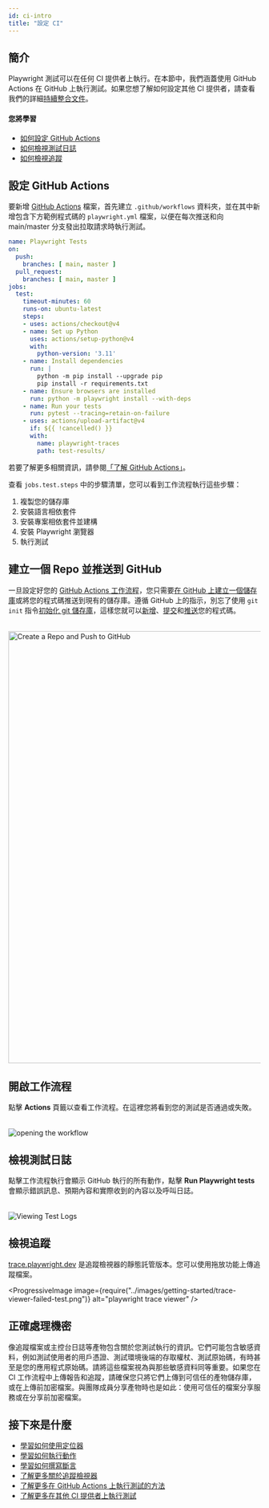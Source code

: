 ```yaml
---
id: ci-intro
title: "設定 CI"
---
```


## 簡介

Playwright 測試可以在任何 CI 提供者上執行。在本節中，我們涵蓋使用 GitHub Actions 在 GitHub 上執行測試。如果您想了解如何設定其他 CI 提供者，請查看我們的詳細[持續整合文件](./ci.mdx)。

#### 您將學習
- [如何設定 GitHub Actions](/ci-intro.mdx#setting-up-github-actions)
- [如何檢視測試日誌](/ci-intro.mdx#viewing-test-logs)
- [如何檢視追蹤](/ci-intro.mdx#viewing-the-trace)

## 設定 GitHub Actions

要新增 [GitHub Actions](https://docs.github.com/en/actions) 檔案，首先建立 `.github/workflows` 資料夾，並在其中新增包含下方範例程式碼的 `playwright.yml` 檔案，以便在每次推送和向 main/master 分支發出拉取請求時執行測試。

```yml title=".github/workflows/playwright.yml"
name: Playwright Tests
on:
  push:
    branches: [ main, master ]
  pull_request:
    branches: [ main, master ]
jobs:
  test:
    timeout-minutes: 60
    runs-on: ubuntu-latest
    steps:
    - uses: actions/checkout@v4
    - name: Set up Python
      uses: actions/setup-python@v4
      with:
        python-version: '3.11'
    - name: Install dependencies
      run: |
        python -m pip install --upgrade pip
        pip install -r requirements.txt
    - name: Ensure browsers are installed
      run: python -m playwright install --with-deps
    - name: Run your tests
      run: pytest --tracing=retain-on-failure
    - uses: actions/upload-artifact@v4
      if: ${{ !cancelled() }}
      with:
        name: playwright-traces
        path: test-results/
```

若要了解更多相關資訊，請參閱[「了解 GitHub Actions」](https://docs.github.com/en/actions/learn-github-actions/understanding-github-actions)。

查看 `jobs.test.steps` 中的步驟清單，您可以看到工作流程執行這些步驟：
1. 複製您的儲存庫
1. 安裝語言相依套件
1. 安裝專案相依套件並建構
1. 安裝 Playwright 瀏覽器
1. 執行測試

## 建立一個 Repo 並推送到 GitHub

一旦設定好您的 [GitHub Actions 工作流程](#setting-up-github-actions)，您只需要[在 GitHub 上建立一個儲存庫](https://docs.github.com/en/get-started/quickstart/create-a-repo)或將您的程式碼推送到現有的儲存庫。遵循 GitHub 上的指示，別忘了使用 `git init` 指令[初始化 git 儲存庫](https://github.com/git-guides/git-init)，這樣您就可以[新增](https://github.com/git-guides/git-add)、[提交](https://github.com/git-guides/git-commit)和[推送](https://github.com/git-guides/git-push)您的程式碼。

###### 
<img width="861" alt="Create a Repo and Push to GitHub" src="https://user-images.githubusercontent.com/13063165/183423254-d2735278-a2ab-4d63-bb99-48d8e5e447bc.png"/>

## 開啟工作流程

點擊 **Actions** 頁籤以查看工作流程。在這裡您將看到您的測試是否通過或失敗。

###### 
![opening the workflow](https://user-images.githubusercontent.com/13063165/183423783-58bf2008-514e-4f96-9c12-c9a55703960c.png)

## 檢視測試日誌

點擊工作流程執行會顯示 GitHub 執行的所有動作，點擊 **Run Playwright tests** 會顯示錯誤訊息、預期內容和實際收到的內容以及呼叫日誌。

###### 
![Viewing Test Logs](https://user-images.githubusercontent.com/13063165/183423783-58bf2008-514e-4f96-9c12-c9a55703960c.png)

## 檢視追蹤

[trace.playwright.dev](https://trace.playwright.dev) 是追蹤檢視器的靜態託管版本。您可以使用拖放功能上傳追蹤檔案。

<ProgressiveImage image={require("../images/getting-started/trace-viewer-failed-test.png")} alt="playwright trace viewer" />

## 正確處理機密

像追蹤檔案或主控台日誌等產物包含關於您測試執行的資訊。它們可能包含敏感資料，例如測試使用者的用戶憑證、測試環境後端的存取權杖、測試原始碼，有時甚至是您的應用程式原始碼。請將這些檔案視為與那些敏感資料同等重要。如果您在 CI 工作流程中上傳報告和追蹤，請確保您只將它們上傳到可信任的產物儲存庫，或在上傳前加密檔案。與團隊成員分享產物時也是如此：使用可信任的檔案分享服務或在分享前加密檔案。

## 接下來是什麼
- [學習如何使用定位器](./locators.mdx)
- [學習如何執行動作](./input.mdx)
- [學習如何撰寫斷言](./test-assertions.mdx)
- [了解更多關於追蹤檢視器](/trace-viewer.mdx)
- [了解更多在 GitHub Actions 上執行測試的方法](/ci.mdx#github-actions)
- [了解更多在其他 CI 提供者上執行測試](/ci.mdx)


[Accessibility]: /api/class-accessibility.mdx "Accessibility"
[APIRequest]: /api/class-apirequest.mdx "APIRequest"
[APIRequestContext]: /api/class-apirequestcontext.mdx "APIRequestContext"
[APIResponse]: /api/class-apiresponse.mdx "APIResponse"
[APIResponseAssertions]: /api/class-apiresponseassertions.mdx "APIResponseAssertions"
[Browser]: /api/class-browser.mdx "Browser"
[BrowserContext]: /api/class-browsercontext.mdx "BrowserContext"
[BrowserType]: /api/class-browsertype.mdx "BrowserType"
[CDPSession]: /api/class-cdpsession.mdx "CDPSession"
[Clock]: /api/class-clock.mdx "Clock"
[ConsoleMessage]: /api/class-consolemessage.mdx "ConsoleMessage"
[Dialog]: /api/class-dialog.mdx "Dialog"
[Download]: /api/class-download.mdx "Download"
[ElementHandle]: /api/class-elementhandle.mdx "ElementHandle"
[Error]: /api/class-error.mdx "Error"
[FileChooser]: /api/class-filechooser.mdx "FileChooser"
[Frame]: /api/class-frame.mdx "Frame"
[FrameLocator]: /api/class-framelocator.mdx "FrameLocator"
[JSHandle]: /api/class-jshandle.mdx "JSHandle"
[Keyboard]: /api/class-keyboard.mdx "Keyboard"
[Locator]: /api/class-locator.mdx "Locator"
[LocatorAssertions]: /api/class-locatorassertions.mdx "LocatorAssertions"
[Mouse]: /api/class-mouse.mdx "Mouse"
[Page]: /api/class-page.mdx "Page"
[PageAssertions]: /api/class-pageassertions.mdx "PageAssertions"
[Playwright]: /api/class-playwright.mdx "Playwright"
[Request]: /api/class-request.mdx "Request"
[Response]: /api/class-response.mdx "Response"
[Route]: /api/class-route.mdx "Route"
[Selectors]: /api/class-selectors.mdx "Selectors"
[TimeoutError]: /api/class-timeouterror.mdx "TimeoutError"
[Touchscreen]: /api/class-touchscreen.mdx "Touchscreen"
[Tracing]: /api/class-tracing.mdx "Tracing"
[Video]: /api/class-video.mdx "Video"
[WebError]: /api/class-weberror.mdx "WebError"
[WebSocket]: /api/class-websocket.mdx "WebSocket"
[WebSocketRoute]: /api/class-websocketroute.mdx "WebSocketRoute"
[Worker]: /api/class-worker.mdx "Worker"
[Element]: https://developer.mozilla.org/en-US/docs/Web/API/element "Element"
[EvaluationArgument]: /evaluating.mdx#evaluation-argument "EvaluationArgument"
[Promise]: https://developer.mozilla.org/en-US/docs/Web/JavaScript/Reference/Global_Objects/Promise "Promise"
[iterator]: https://developer.mozilla.org/en-US/docs/Web/JavaScript/Reference/Iteration_protocols "Iterator"
[origin]: https://developer.mozilla.org/en-US/docs/Glossary/Origin "Origin"
[selector]: https://developer.mozilla.org/en-US/docs/Web/CSS/CSS_Selectors "selector"
[Serializable]: https://developer.mozilla.org/en-US/docs/Web/JavaScript/Reference/Global_Objects/JSON/stringify#Description "Serializable"
[UIEvent.detail]: https://developer.mozilla.org/en-US/docs/Web/API/UIEvent/detail "UIEvent.detail"
[UnixTime]: https://en.wikipedia.org/wiki/Unix_time "Unix Time"
[xpath]: https://developer.mozilla.org/en-US/docs/Web/XPath "xpath"

[Any]: https://docs.python.org/3/library/typing.html#typing.Any "Any"
[bool]: https://docs.python.org/3/library/stdtypes.html "bool"
[bytes]: https://docs.python.org/3/library/stdtypes.html#bytes "bytes"
[Callable]: https://docs.python.org/3/library/typing.html#typing.Callable "Callable"
[EventContextManager]: https://docs.python.org/3/reference/datamodel.html#context-managers "Event context manager"
[EventEmitter]: https://pyee.readthedocs.io/en/latest/#pyee.BaseEventEmitter "EventEmitter"
[Exception]: https://docs.python.org/3/library/exceptions.html#Exception "Exception"
[Dict]: https://docs.python.org/3/library/typing.html#typing.Dict "Dict"
[float]: https://docs.python.org/3/library/stdtypes.html#numeric-types-int-float-complex "float"
[int]: https://docs.python.org/3/library/stdtypes.html#numeric-types-int-float-complex "int"
[List]: https://docs.python.org/3/library/typing.html#typing.List "List"
[NoneType]: https://docs.python.org/3/library/constants.html#None "None"
[Pattern]: https://docs.python.org/3/library/re.html "Pattern"
[URL]: https://en.wikipedia.org/wiki/URL "URL"
[pathlib.Path]: https://realpython.com/python-pathlib/ "pathlib.Path"
[str]: https://docs.python.org/3/library/stdtypes.html#text-sequence-type-str "str"
[Union]: https://docs.python.org/3/library/typing.html#typing.Union "Union"
[datetime]: https://docs.python.org/3/library/datetime.html#datetime.datetime "datetime"

[all available image tags]: https://mcr.microsoft.com/en-us/product/playwright/python/about "all available image tags"
[Microsoft Artifact Registry]: https://mcr.microsoft.com/en-us/product/playwright/python/about "Microsoft Artifact Registry"
[Dockerfile.noble]: https://github.com/microsoft/playwright-python/blob/main/utils/docker/Dockerfile.noble "Dockerfile.noble"
